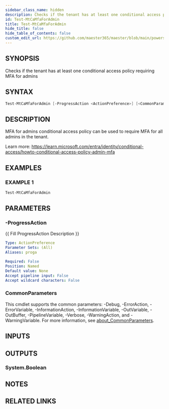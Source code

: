 ```yaml
---
sidebar_class_name: hidden
description: Checks if the tenant has at least one conditional access policy requiring MFA for admins
id: Test-MtCaMfaForAdmin
title: Test-MtCaMfaForAdmin
hide_title: false
hide_table_of_contents: false
custom_edit_url: https://github.com/maester365/maester/blob/main/powershell/public/Test-MtCaMfaForAdmin.ps1
---
```


## SYNOPSIS

Checks if the tenant has at least one conditional access policy requiring MFA for admins

## SYNTAX

```powershell
Test-MtCaMfaForAdmin [-ProgressAction <ActionPreference>] [<CommonParameters>]
```

## DESCRIPTION

MFA for admins conditional access policy can be used to require MFA for all admins in the tenant.

Learn more:
https://learn.microsoft.com/entra/identity/conditional-access/howto-conditional-access-policy-admin-mfa

## EXAMPLES

### EXAMPLE 1

```powershell
Test-MtCaMfaForAdmin
```

## PARAMETERS

### -ProgressAction

\{\{ Fill ProgressAction Description \}\}

```yaml
Type: ActionPreference
Parameter Sets: (All)
Aliases: proga

Required: False
Position: Named
Default value: None
Accept pipeline input: False
Accept wildcard characters: False
```

### CommonParameters

This cmdlet supports the common parameters: -Debug, -ErrorAction, -ErrorVariable, -InformationAction, -InformationVariable, -OutVariable, -OutBuffer, -PipelineVariable, -Verbose, -WarningAction, and -WarningVariable. For more information, see [about_CommonParameters](http://go.microsoft.com/fwlink/?LinkID=113216).

## INPUTS

## OUTPUTS

### System.Boolean

## NOTES

## RELATED LINKS
